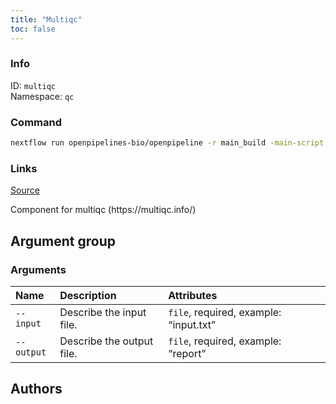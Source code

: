```yaml
---
title: "Multiqc"
toc: false
---
```


::: {.column-margin}

### Info

ID: `multiqc`  
Namespace: `qc`

### Command

```bash
nextflow run openpipelines-bio/openpipeline -r main_build -main-script target/nextflow/qc/multiqc/main.nf --help
```

### Links
[Source](https://github.com/openpipelines-bio/openpipeline/blob/main/src/qc/multiqc){.btn-action .btn-sm .btn-info .btn role="button"}

:::

Component for multiqc (https://multiqc.info/)


## Argument group

### Arguments

|Name       |Description               |Attributes                             |
|:----------|:-------------------------|:--------------------------------------|
|`--input`  |Describe the input file.  |`file`, required, example: "input.txt" |
|`--output` |Describe the output file. |`file`, required, example: "report"    |

## Authors

